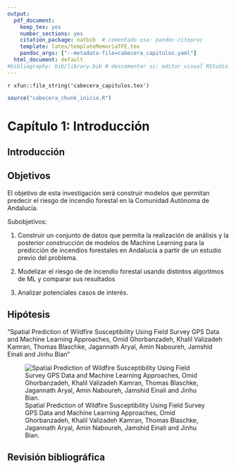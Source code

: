 ```yaml
---
output:
  pdf_document:
    keep_tex: yes
    number_sections: yes
    citation_package: natbib  # comentado usa: pandoc-citeproc
    template: latex/templateMemoriaTFE.tex
    pandoc_args: ["--metadata-file=cabecera_capitulos.yaml"]
  html_document: default
#bibliography: bib/library.bib # descomentar si: editor visual RStudio  
---
```


<!-- escribir 2 para capítulo 3 -->
<!-- \setcounter{chapter}{2} -->
<!-- \pagenumbering{arabic} -->

`r xfun::file_string('cabecera_capitulos.tex')`

```r
source("cabecera_chunk_inicio.R")
```

# Capítulo 1: Introducción

## Introducción

<!-- Posible estructura de la introducción obtenida de "Spatial Prediction of Wildfire Susceptibility Using Field Survey GPS Data and Machine Learning Approaches, Omid Ghorbanzadeh, Khalil Valizadeh Kamran, Thomas Blaschke, Jagannath Aryal, Amin Naboureh, Jamshid Einali and Jinhu Bian" -->

<!-- 1. Importancia de los bosques y de su monitorización para una adecuada gestión. -->

<!-- Superficie forestal en Andalucía. -->
<!-- Principales usos de los bosques -->
<!-- Biodiversidad -->
<!-- Andalucía es la segunda comunidad de España con más terreno forestal, con 4.325.378 ha de suelo forestal que suponen el 49.37% de su superficie. -->

<!-- (https://www.miteco.gob.es/es/biodiversidad/temas/inventarios-nacionales/inventario-forestal-nacional/superficie_por_uso.html) -->


<!-- 2. Papel de los incendios forestales en el ecosistema.Influencia del humano. Consecuencias de los incendios para las personas. -->

<!-- En 2022, 15.786,64 hectarias fueron afectadas por el fuego en Andalucía, practicamente el doble de la media anual de los 10 años anteriores,  8873,68 hectarias [Memoria Plan INFOCA 2022]. -->

<!-- Riesgo para la biodiversidad vegetal y animal.  -->
<!-- Daño a la infraestructura y riesgo para la vida de las personas. -->
<!-- Costes incendios forestales [Barómetro de las catastrofes Naturales en España 2022] -->


<!-- En el Plan Estratégico Estatal del Patrimonio Natural y de la Biodiversidad a 2030 [Cita] "identifica las principales presiones y amenazas, entre las cuales destaca el aumento de la superficie forestal afectada por incendios forestales en 2022". -->

<!-- Incendios forestales (>1ha) vs conatos (<=1ha). -->

<!-- Incendios forestales: ocurren en monte (parte incendio). -->

<!-- Las causas de los incendios de pueden agregar en dos grupos: causas naturales o causas antropogénicas. -->
<!-- Las últimas se dividen en accidentes, neglicencias o intencionados. [... Explicación breve cada una]. En 2022, solo el 2.23% de los incendios fueron debidos a causas naturales, mientras que un 35.01% fue debido a negligencias, un 40.91% fue intencionado y un 6.47% fue debido a causas accidentales.  -->

<!-- Estas cifras muestran la importancia del factor humano en el estudio de los incendios forestales. En [Human-caused wildfire risk rating for prevention planning in Spain,Jesús Martínez, Cristina Vega-Garcia, Emilio Chuvieco,2008] se ha estudiado el factor humano en la causa de incendios forestales en España, detectando las variables más significativas en los modelos de predicción construidos (alcanzando una tasa de acierto del 76% en los datos test). -->



<!-- 3. Efectos del cambio climático y factor humano -->


<!-- 4. Dificultad de la predicción de incendios forestales y necesidad de la misma -->


<!-- 5. Uso de AI y ML para abordar el problema. GIS. -->


<!-- 6. Estado del arte del campo de estudio -->


<!-- 7. Enfoque del trabajo presente -->

<!-- En el presente trabajo se pretende estudiar el riesgo de que los distintos puntos del territorio Andaluz se vean afectados por un incendio forestal en un momento concreto a través de [26] variables explicativas (antropogénicas, hidrográficas, topográficas, meteorológicas y vegetación). A diferencia de la mayoría de estudios similares realizados, se aborda el problema desde una perspectiva dinámica. Esto significa que no se pretende obtener un valor estacionario o estático del riesgo de incendio forestal en cada punto, si no que se busca estimar el riesgo de que una zona concreta se vea afectada por un incendio forestal en un momento concreto. Para ello, se consideran los valores de las variables correspondiente al momento concreto de la observación (usando la información más desagregada temporal y especialmente de la que se ha podido disponer).  -->

<!-- Si bien las variables topográficas, hidrográfica y las ligadas a la infraestructura se han considerado constantes en los 20 años del periodo en estudio (por considerarse estructurales), las variables ligadas a las condiciones climáticas, al número de habitantes del municipio y al estado de la vegetación se consideran relativas al momento concreto de cada observación.  -->

<!-- Población: variaciones en las tendencias demográficas tienen un impacto importante sobre los regímenes de incendios que se producen [Añadir fuente] -->

<!-- Variables climáticas y del estado de la vegetación: Variables con una gran variabilidad temporal que tienen un impacto directo en la aparición y propagación de los incendios forestales. -->

<!-- Este enfoque hace posible que se tengan en cuenta las variaciones que se producen en las variables a lo largo del tiempo (cambios en el número de habitantes, en las condiciones climáticas y en el estado de la vegetación), haciendo así posible añadir una nueva dimensión al estudio. -->






<!-- Spain could be considered as a key area for wildfire modeling since it is, by far, the most fire-affected territory within the European Union -> Alguna característica relevante de Andalucía ¿Biodiversidad? -->

<!-- INFOCA -->


## Objetivos

El objetivo de esta investigación será construir modelos que permitan predecir el riesgo de incendio forestal en la Comunidad Autónoma de Andalucía.

Subobjetivos: 

1. Construir un conjunto de datos que permita la realización de análisis y la posterior construcción de modelos de Machine Learning para la predicción de incendios forestales en Andalucía a partir de un estudio previo del problema. 

2. Modelizar el riesgo de de incendio forestal usando distintos algoritmos de ML y comparar sus resultados

3. Analizar potenciales casos de interés.

## Hipótesis

"Spatial Prediction of Wildfire Susceptibility Using Field Survey GPS Data and Machine Learning Approaches, Omid Ghorbanzadeh, Khalil Valizadeh Kamran, Thomas Blaschke, Jagannath Aryal, Amin Naboureh, Jamshid Einali and Jinhu Bian"

![Spatial Prediction of Wildfire Susceptibility Using Field Survey GPS Data and Machine Learning Approaches, Omid Ghorbanzadeh, Khalil Valizadeh Kamran, Thomas Blaschke, Jagannath Aryal, Amin Naboureh, Jamshid Einali and Jinhu Bian.](D:/usuario/Documents/Universidad/5º/TFG - organizado/memoriaTFE/private/hipotesis_efecto_variables.png)

## Revisión bibliográfica
<!-- "Spain on fire: A novel wildfire risk assessment model based on image satellite processing and atmospheric information, Helena Liz-López , Javier Huertas-Tato a , Jorge Pérez-Aracil, Carlos Casanova-Mateo, Julia Sanz-Justo, David Camacho" -->

<!-- "A review of machine learning applications in wildfire science and management Piyush Jain, Sean C.P. Coogan, Sriram Ganapathi Subramanian, Mark Crowley, Steve Taylor, and Mike D. Flannigan" -->

<!-- "Los incendios forestales en Andalucía: investigación exploratoria y modelos explicativos" Oliver Gutiérrez-Hernández (1*), José María Senciales-González (2), Luis V. García (1) -->


<!-- ## Análisis del problema -->
<!-- Se puede incluir directamente en la introducción -->

<!-- Área de de estudio -->
<!-- El área de estudio abarca el conjunto de la comunidad autónoma de Andalucía (España), la región más meridional de la península Ibérica, un territorio de 87.268 km2, donde el 50,8 % de la superficie está ocupada por usos y cubiertas forestales. -->

<!-- -> MAPA -->

<!-- Franja temporal del estudio -->
<!-- 2002-2022 Razones: -->
<!--   - Disponibilidad datos -->
<!--   - Cambios en los regímenes de incendios -->


<!-- ¿Qué es un incendio forestal? -->

